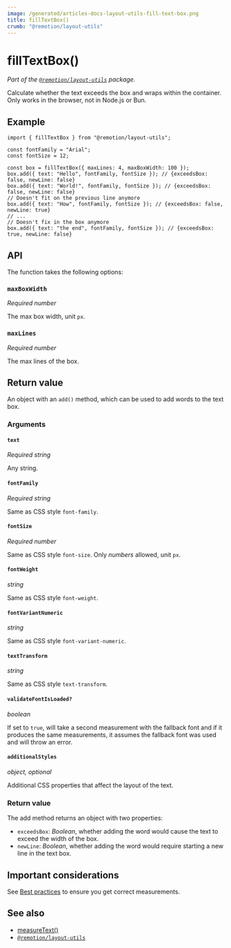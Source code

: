 ```yaml
---
image: /generated/articles-docs-layout-utils-fill-text-box.png
title: fillTextBox()
crumb: "@remotion/layout-utils"
---
```


# fillTextBox()<AvailableFrom v="4.0.57"/>

_Part of the [`@remotion/layout-utils`](/docs/layout-utils) package._

Calculate whether the text exceeds the box and wraps within the container. Only works in the browser, not in Node.js or Bun.

## Example

```tsx twoslash
import { fillTextBox } from "@remotion/layout-utils";

const fontFamily = "Arial";
const fontSize = 12;

const box = fillTextBox({ maxLines: 4, maxBoxWidth: 100 });
box.add({ text: "Hello", fontFamily, fontSize }); // {exceedsBox: false, newLine: false}
box.add({ text: "World!", fontFamily, fontSize }); // {exceedsBox: false, newLine: false}
// Doesn't fit on the previous line anymore
box.add({ text: "How", fontFamily, fontSize }); // {exceedsBox: false, newLine: true}
// ...
// Doesn't fix in the box anymore
box.add({ text: "the end", fontFamily, fontSize }); // {exceedsBox: true, newLine: false}
```

## API

The function takes the following options:

### `maxBoxWidth`

_Required_ _number_

The max box width, unit `px`.

### `maxLines`

_Required_ _number_

The max lines of the box.

## Return value

An object with an `add()` method, which can be used to add words to the text box.

### Arguments

#### `text`

_Required_ _string_

Any string.

#### `fontFamily`

_Required_ _string_

Same as CSS style `font-family`.

#### `fontSize`

_Required_ _number_

Same as CSS style `font-size`. Only _numbers_ allowed, unit `px`.

#### `fontWeight`

_string_

Same as CSS style `font-weight`.

#### `fontVariantNumeric`

_string_

Same as CSS style `font-variant-numeric`.

#### `textTransform`<AvailableFrom v="4.0.140"/>

_string_

Same as CSS style `text-transform`.

#### `validateFontIsLoaded?`<AvailableFrom v="4.0.136"/>

_boolean_

If set to `true`, will take a second measurement with the fallback font and if it produces the same measurements, it assumes the fallback font was used and will throw an error.

#### `additionalStyles`<AvailableFrom v="4.0.140"/>

_object, optional_

Additional CSS properties that affect the layout of the text.

### Return value

The add method returns an object with two properties:

- `exceedsBox`:
  _Boolean_, whether adding the word would cause the text to exceed the width of the box.
- `newLine`:
  _Boolean_, whether adding the word would require starting a new line in the text box.

## Important considerations

See [Best practices](/docs/layout-utils/best-practices) to ensure you get correct measurements.

## See also

- [measureText()](/docs/layout-utils/measure-text)
- [`@remotion/layout-utils`](/docs/layout-utils)
